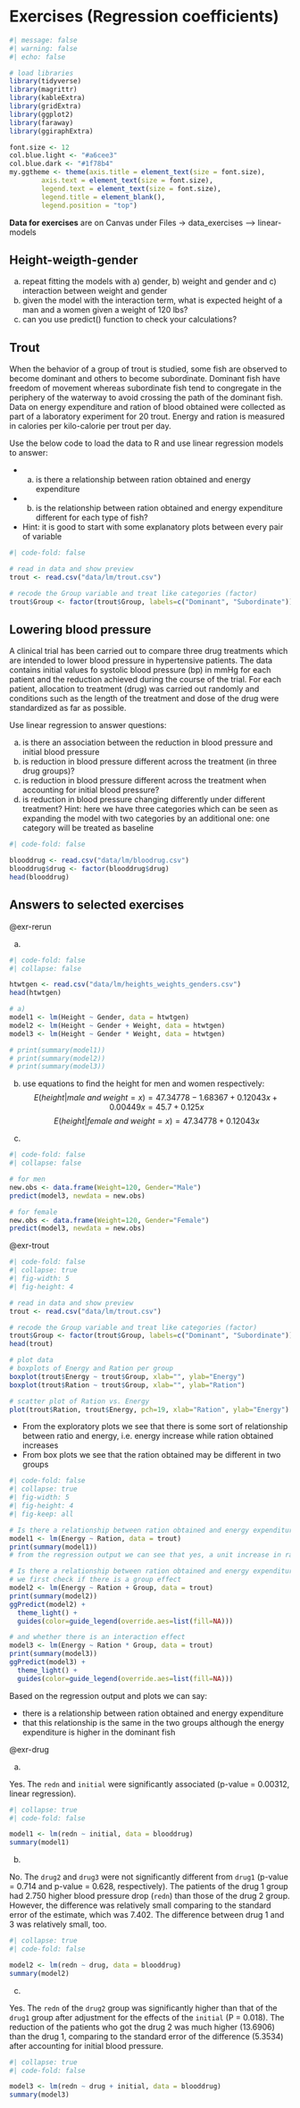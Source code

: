 # Exercises (Regression coefficients)

```r
#| message: false
#| warning: false
#| echo: false

# load libraries
library(tidyverse)
library(magrittr)
library(kableExtra)
library(gridExtra)
library(ggplot2)
library(faraway)
library(ggiraphExtra)

font.size <- 12
col.blue.light <- "#a6cee3"
col.blue.dark <- "#1f78b4"
my.ggtheme <- theme(axis.title = element_text(size = font.size), 
        axis.text = element_text(size = font.size), 
        legend.text = element_text(size = font.size), 
        legend.title = element_blank(), 
        legend.position = "top") 

```

**Data for exercises** are on Canvas under Files -> data_exercises --> linear-models

::: {#exr-rerun}

## Height-weigth-gender

a) repeat fitting the models with a) gender, b) weight and gender and c) interaction between weight and gender
b) given the model with the interaction term, what is expected height of a man and a women given a weight of 120 lbs?
c) can you use predict() function to check your calculations?

:::


::: {#exr-trout}

## Trout

When the behavior of a group of trout is studied, some fish are observed to become dominant and others to become subordinate. Dominant fish have freedom of movement whereas subordinate fish tend to congregate in the periphery of the waterway to avoid crossing the path of the dominant fish. Data on energy expenditure and ration of blood obtained were collected as part of a laboratory experiment for 20 trout. Energy and ration is measured in calories per kilo-calorie per trout per day.

Use the below code to load the data to R and use linear regression models to answer:

- a) is there a relationship between ration obtained and energy expenditure
- b) is the relationship between ration obtained and energy expenditure different for each type of fish?
- Hint: it is good to start with some explanatory plots between every pair of variable

:::

```r
#| code-fold: false

# read in data and show preview
trout <- read.csv("data/lm/trout.csv")

# recode the Group variable and treat like categories (factor)
trout$Group <- factor(trout$Group, labels=c("Dominant", "Subordinate"))

```






::: {#exr-drug}

## Lowering blood pressure

A clinical trial has been carried out to compare three drug treatments which are intended to lower blood pressure in hypertensive patients. The data contains initial values fo systolic blood pressure (bp) in mmHg for each patient and the reduction achieved during the course of the trial. For each patient, allocation to treatment (drug) was carried out randomly and conditions such as the length of the treatment and dose of the drug were standardized as far as possible.

Use linear regression to answer questions:

a) is there an association between the reduction in blood pressure and initial blood pressure
b) is reduction in blood pressure different across the treatment (in three drug groups)?
c) is reduction in blood pressure different across the treatment when accounting for initial blood pressure?
d) is reduction in blood pressure changing differently under different treatment?
Hint: here we have three categories which can be seen as expanding the model with two categories by an additional one: one category will be treated as baseline

:::

```r
#| code-fold: false

blooddrug <- read.csv("data/lm/bloodrug.csv")
blooddrug$drug <- factor(blooddrug$drug)
head(blooddrug)
```


## Answers to selected exercises 

::: {.solution}

@exr-rerun

:::


a)
```r
#| code-fold: false
#| collapse: false

htwtgen <- read.csv("data/lm/heights_weights_genders.csv")
head(htwtgen)

# a)
model1 <- lm(Height ~ Gender, data = htwtgen)
model2 <- lm(Height ~ Gender + Weight, data = htwtgen)
model3 <- lm(Height ~ Gender * Weight, data = htwtgen)

# print(summary(model1))
# print(summary(model2))
# print(summary(model3))
```

b) use equations to find the height for men and women respectively:
$$E(height|male\; and \; weight=x)=47.34778 - 1.68367 + 0.12043x + 0.00449x = 45.7 + 0.125x$$
$$E(height|female\; and \; weight=x)=47.34778 + 0.12043x$$

c)
```r
#| code-fold: false
#| collapse: false

# for men
new.obs <- data.frame(Weight=120, Gender="Male")
predict(model3, newdata = new.obs)

# for female
new.obs <- data.frame(Weight=120, Gender="Female")
predict(model3, newdata = new.obs)

```


::: {.solution}

@exr-trout

:::


```r
#| code-fold: false
#| collapse: true
#| fig-width: 5
#| fig-height: 4

# read in data and show preview
trout <- read.csv("data/lm/trout.csv")

# recode the Group variable and treat like categories (factor)
trout$Group <- factor(trout$Group, labels=c("Dominant", "Subordinate"))
head(trout)

# plot data
# boxplots of Energy and Ration per group
boxplot(trout$Energy ~ trout$Group, xlab="", ylab="Energy")
boxplot(trout$Ration ~ trout$Group, xlab="", ylab="Ration")

# scatter plot of Ration vs. Energy
plot(trout$Ration, trout$Energy, pch=19, xlab="Ration", ylab="Energy")

```

- From the exploratory plots we see that there is some sort of relationship between ratio and energy, i.e. energy increase while ration obtained increases
- From box plots we see that the ration obtained may be different in two groups

```r
#| code-fold: false
#| collapse: true
#| fig-width: 5
#| fig-height: 4
#| fig-keep: all

# Is there a relationship between ration obtained and energy expenditure
model1 <- lm(Energy ~ Ration, data = trout)
print(summary(model1))
# from the regression output we can see that yes, a unit increase in ratio increase energy expenditure by 0.72

# Is there a relationship between ration obtained and energy expenditure different for each type of fish?
# we first check if there is a group effect
model2 <- lm(Energy ~ Ration + Group, data = trout)
print(summary(model2))
ggPredict(model2) +
  theme_light() +
  guides(color=guide_legend(override.aes=list(fill=NA)))

# and whether there is an interaction effect
model3 <- lm(Energy ~ Ration * Group, data = trout)
print(summary(model3))
ggPredict(model3) +
  theme_light() +
  guides(color=guide_legend(override.aes=list(fill=NA)))

```

Based on the regression output and plots we can say:

- there is a relationship between ration obtained and energy expenditure
- that this relationship is the same in the two groups although the energy expenditure is higher in the dominant fish


::: {.solution}

@exr-drug

:::


a)

Yes. The `redn` and `initial` were significantly associated (p-value = 0.00312, linear regression).

```r
#| collapse: true
#| code-fold: false

model1 <- lm(redn ~ initial, data = blooddrug)
summary(model1)
```

b)

No. The `drug2` and `drug3` were not significantly different from `drug1` (p-value = 0.714 and p-value = 0.628, respectively). The patients of the drug 1 group had 2.750 higher blood pressure drop (`redn`) than those of the drug 2 group. However, the difference was relatively small comparing to the standard error of the estimate, which was 7.402.
The difference between drug 1 and 3 was relatively small, too.
```r
#| collapse: true
#| code-fold: false

model2 <- lm(redn ~ drug, data = blooddrug)
summary(model2)
```

c)

Yes. The `redn` of the `drug2` group was significantly higher than that of the `drug1` group after adjustment for the effects of the `initial` (P = 0.018).
The reduction of the patients who got the drug 2 was much higher (13.6906) than the drug 1, comparing to the standard error of the difference (5.3534) after accounting for initial blood pressure.

```r
#| collapse: true
#| code-fold: false

model3 <- lm(redn ~ drug + initial, data = blooddrug)
summary(model3)

```


